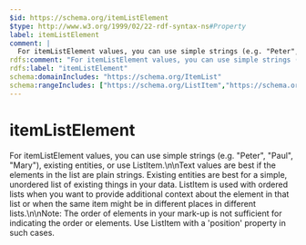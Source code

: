 ```yaml
---
$id: https://schema.org/itemListElement
$type: http://www.w3.org/1999/02/22-rdf-syntax-ns#Property
label: itemListElement
comment: |
  For itemListElement values, you can use simple strings (e.g. "Peter", "Paul", "Mary"), existing entities, or use ListItem.\n\nText values are best if the elements in the list are plain strings. Existing entities are best for a simple, unordered list of existing things in your data. ListItem is used with ordered lists when you want to provide additional context about the element in that list or when the same item might be in different places in different lists.\n\nNote: The order of elements in your mark-up is not sufficient for indicating the order or elements.  Use ListItem with a 'position' property in such cases.
rdfs:comment: "For itemListElement values, you can use simple strings (e.g. \"Peter\", \"Paul\", \"Mary\"), existing entities, or use ListItem.\\n\\nText values are best if the elements in the list are plain strings. Existing entities are best for a simple, unordered list of existing things in your data. ListItem is used with ordered lists when you want to provide additional context about the element in that list or when the same item might be in different places in different lists.\\n\\nNote: The order of elements in your mark-up is not sufficient for indicating the order or elements.  Use ListItem with a 'position' property in such cases."
rdfs:label: "itemListElement"
schema:domainIncludes: "https://schema.org/ItemList"
schema:rangeIncludes: ["https://schema.org/ListItem","https://schema.org/Thing","https://schema.org/Text"]
---
```


# itemListElement

For itemListElement values, you can use simple strings (e.g. "Peter", "Paul", "Mary"), existing entities, or use ListItem.\n\nText values are best if the elements in the list are plain strings. Existing entities are best for a simple, unordered list of existing things in your data. ListItem is used with ordered lists when you want to provide additional context about the element in that list or when the same item might be in different places in different lists.\n\nNote: The order of elements in your mark-up is not sufficient for indicating the order or elements.  Use ListItem with a 'position' property in such cases.

